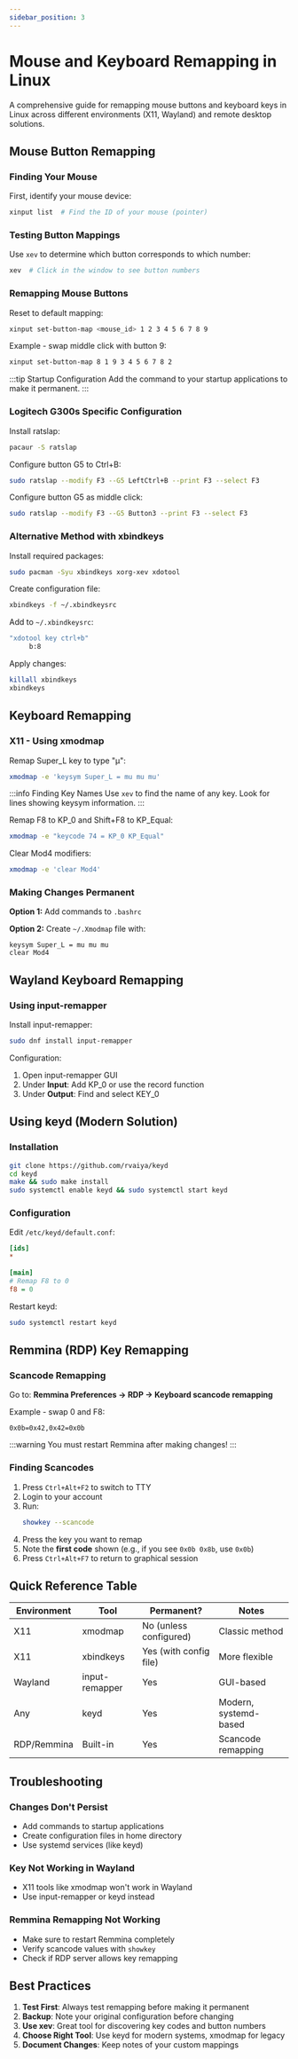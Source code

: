 ```yaml
---
sidebar_position: 3
---
```


# Mouse and Keyboard Remapping in Linux

A comprehensive guide for remapping mouse buttons and keyboard keys in Linux across different environments (X11, Wayland) and remote desktop solutions.

## Mouse Button Remapping

### Finding Your Mouse

First, identify your mouse device:

```bash
xinput list  # Find the ID of your mouse (pointer)
```

### Testing Button Mappings

Use `xev` to determine which button corresponds to which number:

```bash
xev  # Click in the window to see button numbers
```

### Remapping Mouse Buttons

Reset to default mapping:

```bash
xinput set-button-map <mouse_id> 1 2 3 4 5 6 7 8 9
```

Example - swap middle click with button 9:

```bash
xinput set-button-map 8 1 9 3 4 5 6 7 8 2
```

:::tip Startup Configuration
Add the command to your startup applications to make it permanent.
:::

### Logitech G300s Specific Configuration

Install ratslap:

```bash
pacaur -S ratslap
```

Configure button G5 to Ctrl+B:

```bash
sudo ratslap --modify F3 --G5 LeftCtrl+B --print F3 --select F3
```

Configure button G5 as middle click:

```bash
sudo ratslap --modify F3 --G5 Button3 --print F3 --select F3
```

### Alternative Method with xbindkeys

Install required packages:

```bash
sudo pacman -Syu xbindkeys xorg-xev xdotool
```

Create configuration file:

```bash
xbindkeys -f ~/.xbindkeysrc
```

Add to `~/.xbindkeysrc`:

```bash
"xdotool key ctrl+b"
     b:8
```

Apply changes:

```bash
killall xbindkeys
xbindkeys
```

## Keyboard Remapping

### X11 - Using xmodmap

Remap Super_L key to type "µ":

```bash
xmodmap -e 'keysym Super_L = mu mu mu'
```

:::info Finding Key Names
Use `xev` to find the name of any key. Look for lines showing keysym information.
:::

Remap F8 to KP_0 and Shift+F8 to KP_Equal:

```bash
xmodmap -e "keycode 74 = KP_0 KP_Equal"
```

Clear Mod4 modifiers:

```bash
xmodmap -e 'clear Mod4'
```

### Making Changes Permanent

**Option 1:** Add commands to `.bashrc`

**Option 2:** Create `~/.Xmodmap` file with:

```
keysym Super_L = mu mu mu
clear Mod4
```

## Wayland Keyboard Remapping

### Using input-remapper

Install input-remapper:

```bash
sudo dnf install input-remapper
```

Configuration:
1. Open input-remapper GUI
2. Under **Input**: Add KP_0 or use the record function
3. Under **Output**: Find and select KEY_0

## Using keyd (Modern Solution)

### Installation

```bash
git clone https://github.com/rvaiya/keyd
cd keyd
make && sudo make install
sudo systemctl enable keyd && sudo systemctl start keyd
```

### Configuration

Edit `/etc/keyd/default.conf`:

```ini
[ids]
*

[main]
# Remap F8 to 0
f8 = 0
```

Restart keyd:

```bash
sudo systemctl restart keyd
```

## Remmina (RDP) Key Remapping

### Scancode Remapping

Go to: **Remmina Preferences → RDP → Keyboard scancode remapping**

Example - swap 0 and F8:

```
0x0b=0x42,0x42=0x0b
```

:::warning
You must restart Remmina after making changes!
:::

### Finding Scancodes

1. Press `Ctrl+Alt+F2` to switch to TTY
2. Login to your account
3. Run:
   ```bash
   showkey --scancode
   ```
4. Press the key you want to remap
5. Note the **first code** shown (e.g., if you see `0x0b 0x8b`, use `0x0b`)
6. Press `Ctrl+Alt+F7` to return to graphical session

## Quick Reference Table

| Environment | Tool | Permanent? | Notes |
|------------|------|-----------|-------|
| X11 | xmodmap | No (unless configured) | Classic method |
| X11 | xbindkeys | Yes (with config file) | More flexible |
| Wayland | input-remapper | Yes | GUI-based |
| Any | keyd | Yes | Modern, systemd-based |
| RDP/Remmina | Built-in | Yes | Scancode remapping |

## Troubleshooting

### Changes Don't Persist
- Add commands to startup applications
- Create configuration files in home directory
- Use systemd services (like keyd)

### Key Not Working in Wayland
- X11 tools like xmodmap won't work in Wayland
- Use input-remapper or keyd instead

### Remmina Remapping Not Working
- Make sure to restart Remmina completely
- Verify scancode values with `showkey`
- Check if RDP server allows key remapping

## Best Practices

1. **Test First**: Always test remapping before making it permanent
2. **Backup**: Note your original configuration before changing
3. **Use xev**: Great tool for discovering key codes and button numbers
4. **Choose Right Tool**: Use keyd for modern systems, xmodmap for legacy
5. **Document Changes**: Keep notes of your custom mappings

